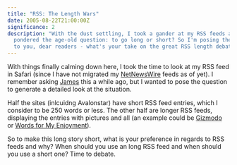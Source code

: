 ```yaml
---
title: "RSS: The Length Wars"
date: 2005-08-22T21:00:00Z
significance: 2
description: "With the dust settling, I took a gander at my RSS feeds and
  pondered the age-old question: to go long or short? So I'm posing the question
  to you, dear readers - what's your take on the great RSS length debate?"
---
```


With things finally calming down here, I took the time to look at my RSS feed in Safari (since I have not migrated my [NetNewsWire][1] feeds as of yet). I remember asking [James][2] this a while ago, but I wanted to pose the question to generate a detailed look at the situation.

Half the sites (inlcuidng Avalonstar) have short RSS feed entries, which I consider to be 250 words or less. The other half are longer RSS feeds, displaying the entries with pictures and all (an example could be [Gizmodo][3] or [Words for My Enjoyment][4]).

So to make this long story short, what is your preference in regards to RSS feeds and why? When should you use an long RSS feed and when should you use a short one? Time to debate.

[1]: http://ranchero.com/netnewswire/
[2]: http://fortymedia.com/
[3]: http://www.gizmodo.com/
[4]: http://www.pauldavidson.net/
